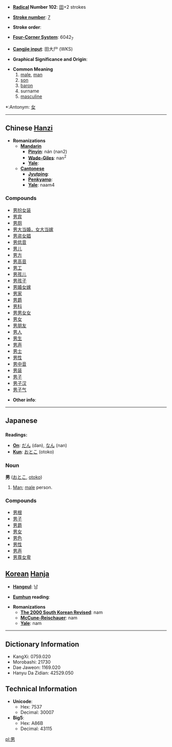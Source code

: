 * '''[[Wiktionary:Chinese radical index| Radical]] Number 102''': [[Wiktionary:Chinese radical index 田|田]]+2 strokes

* '''[[Wiktionary:Chinese total strokes index|Stroke number]]''': [[Wiktionary:Chinese total strokes index 7|7]]

* '''Stroke order''': 

* '''[[Wiktionary:Chinese four corner index|Four-Corner System]]''': 6042<sub>7</sub>

* '''[[Wiktionary:Chinese Cangjie index|Cangjie input]]''': 田大尸 (WKS)

* '''Graphical Significance and Origin''': 

* '''Common Meaning'''
*# [[male]], [[man]]
*# [[son]]
*# [[baron]]
*# surname
*# [[masculine]]

*:Antonym: [[女]]

----

== Chinese [[Hanzi]] ==

* '''Romanizations'''
** '''[[Mandarin]]'''
*** '''[[Pinyin]]''': nán (nan2)
*** '''[[Wade-Giles]]''': nan<sup>2</sup>
*** '''[[Yale]]''': 
** '''[[Cantonese]]'''
*** '''[[Jyutping]]''':
*** '''[[Penkyamp]]''': 
*** '''[[Yale]]''': naam4

===Compounds===
*[[男扮女装]]
*[[男宾]]
*[[男厕]]
*[[男大当婚，女大当嫁]]
*[[男盗女娼]]
*[[男低音]]
*[[男儿]]
*[[男方]]
*[[男高音]]
*[[男工]]
*[[男孩儿]]
*[[男孩子]]
*[[男婚女嫁]]
*[[男家]]
*[[男爵]]
*[[男科]]
*[[男男女女]]
*[[男女]]
*[[男朋友]]
*[[男人]]
*[[男生]]
*[[男声]]
*[[男士]]
*[[男性]]
*[[男中音]]
*[[男装]]
*[[男子]]
*[[男子汉]]
*[[男子气]]

* '''Other info''': 

----

== Japanese ==

=== {{Kanji}} ===

'''Readings:'''
* '''[[On]]''': [[だん]] (dan), [[なん]] (nan)
* '''[[Kun]]''': [[おとこ]] (otoko)

=== Noun ===
'''男''' ([[おとこ]], [[otoko]])

# [[Man]]; [[male]] person.

===Compounds===
*[[男根]]
*[[男子]]
*[[男爵]]
*[[男女]]
*[[男色]]
*[[男性]]
*[[男声]]
*[[男尊女卑]]

== [[Korean]] [[Hanja]] ==

* '''[[Hangeul]]''': 남

* '''[[Eumhun]] reading''': 

* '''Romanizations'''
** '''[[The 2000 South Korean Revised Romanization|The 2000 South Korean Revised]]''': nam
** '''[[McCune-Reischauer]]''': nam
** '''[[Yale]]''': nam

----

== Dictionary Information ==

* KangXi: 0759.020
* Morobashi: 21730
* Dae Jaweon: 1169.020
* Hanyu Da Zidian: 42529.050

== Technical Information ==

* '''Unicode''':
** Hex: 7537
** Decimal: 30007
* '''Big5''':
** Hex: A86B
** Decimal: 43115

[[pl:男]]